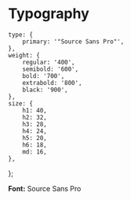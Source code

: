 

<Meta title='Typography' />

# Typography

	type: {
		primary: '"Source Sans Pro"',
	},
	weight: {
		regular: '400',
		semibold: '600',
		bold: '700',
		extrabold: '800',
		black: '900',
	},
	size: {
		h1: 40,
		h2: 32,
		h3: 28,
		h4: 24,
		h5: 20,
		h6: 18,
		md: 16,
	},
};











**Font:** Source Sans Pro

<Typeset
	fontSizes={[Number(typography.size.h1)]}
	fontWeight={typography.weight.black}
	sampleText={h1Heading}
	fontFamily={typography.type.primary}
/>
<Typeset
	fontSizes={[Number(typography.size.h2)]}
	fontWeight={typography.weight.black}
	sampleText={h2Heading}
	fontFamily={typography.type.primary}
/>

<Typeset
	fontSizes={[Number(typography.size.h3)]}
	fontWeight={typography.weight.black}
	sampleText={h3Heading}
	fontFamily={typography.type.primary}
/>

<Typeset
	fontSizes={[Number(typography.size.h4)]}
	fontWeight={typography.weight.black}
	sampleText={h4Heading}
	fontFamily={typography.type.primary}
/>

<Typeset
	fontSizes={[Number(typography.size.h5)]}
	fontWeight={typography.weight.black}
	sampleText={h5Heading}
	fontFamily={typography.type.primary}
/>

<Typeset
	fontSizes={[Number(typography.size.h6)]}
	fontWeight={typography.weight.black}
	sampleText={h6Heading}
	fontFamily={typography.type.primary}
/>

<Typeset
	fontSizes={[Number(typography.size.h5)]}
	fontWeight={typography.weight.regular}
	sampleText={paragraphLead}
	fontFamily={typography.type.primary}
/>

<Typeset
	fontSizes={[Number(typography.size.h5)]}
	fontWeight={typography.weight.bold}
	sampleText={paragraphLeadBold}
	fontFamily={typography.type.primary}
/>

<Typeset
	fontSizes={[Number(typography.size.md)]}
	fontWeight={typography.weight.regular}
	sampleText={paragraph}
	fontFamily={typography.type.primary}
/>

<Typeset
	fontSizes={[Number(typography.size.md)]}
	fontWeight={typography.weight.semibold}
	sampleText={paragraphSemiBold}
	fontFamily={typography.type.primary}
/>
